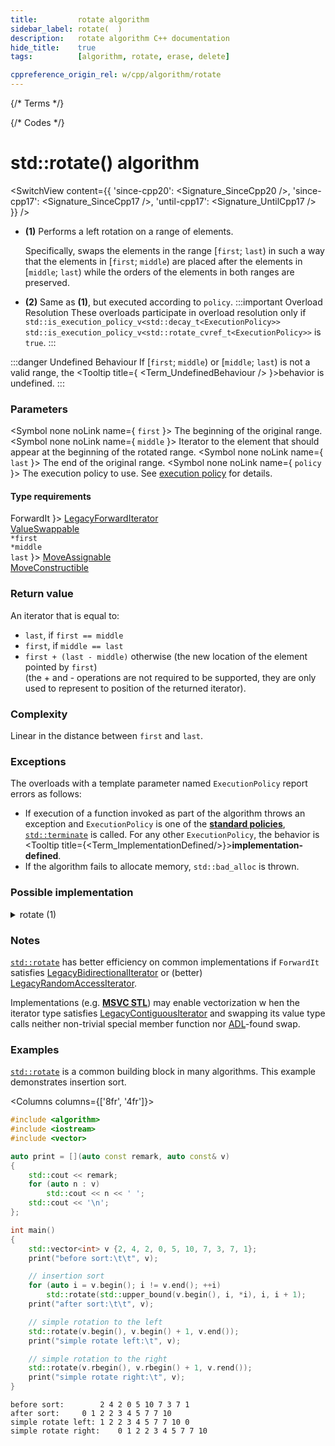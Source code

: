 ```yaml
---
title:         rotate algorithm
sidebar_label: rotate(  )
description:   rotate algorithm C++ documentation
hide_title:    true
tags:          [algorithm, rotate, erase, delete]

cppreference_origin_rel: w/cpp/algorithm/rotate
---
```



{/* Terms */}


{/* Codes */}


# std::rotate() algorithm

<SwitchView content={{
  'since-cpp20': <Signature_SinceCpp20 />,
  'since-cpp17': <Signature_SinceCpp17 />,
  'until-cpp17': <Signature_UntilCpp17 />
}} />


- **(1)** Performs a left rotation on a range of elements.

  Specifically, swaps the elements in the range [`first`; `last`) in such a way that the elements in [`first`; `middle`) are placed after the elements in [`middle`; `last`) while the orders of the elements in both ranges are preserved.

- **(2)** Same as **(1)**, but executed according to `policy`.
	:::important Overload Resolution
	These overloads participate in overload resolution only if
	<Until v='cpp20'> <code>std::is_execution_policy_v&lt;std::decay_t&lt;ExecutionPolicy&gt;&gt;</code> </Until> <Since v='cpp20'> <code>std::is_execution_policy_v&lt;std::rotate_cvref_t&lt;ExecutionPolicy&gt;&gt;</code> </Since> is <code>true</code>.
	:::

:::danger Undefined Behaviour
If [`first`; `middle`) or [`middle`; `last`) is not a valid range, the <Tooltip title={ <Term_UndefinedBehaviour /> }>behavior is undefined.</Tooltip>
:::

### Parameters

<SymbolTable>

  <Symbol none noLink name={ <code>first</code> }>
    The beginning of the original range.
  </Symbol>
  <Symbol none noLink name={ <code>middle</code> }>
    Iterator to the element that should appear at the beginning of the rotated range.
  </Symbol>
  <Symbol none noLink name={ <code>last</code> }>
    The end of the original range.
  </Symbol>
  <Symbol none noLink name={ <code>policy</code> }>
    The execution policy to use. See <a href="#">execution policy</a> for details.
  </Symbol>

</SymbolTable>

#### Type requirements

<SymbolTable>
  <Symbol none noLink name={ <code>ForwardIt</code> }>
    <a href="/docs/named_req/LegacyForwardIterator">LegacyForwardIterator</a> <br/>
    <a href="/docs/named_req/ValueSwappable">ValueSwappable</a> <br/>
  </Symbol>
  <Symbol none noLink name={ <><code>*first</code> <br/> <code>*middle</code> <br/> <code>last</code></> }>
    <a href="/docs/named_req/MoveAssignable">MoveAssignable</a> <br/>
    <a href="/docs/named_req/MoveConstructible">MoveConstructible</a>
  </Symbol>
</SymbolTable>

### Return value

An iterator that is equal to:

- `last`, if `first == middle`
- `first`, if `middle == last`
- `first + (last - middle)` otherwise (the new location of the element pointed by `first`)  
  (the + and - operations are not required to be supported, they are only used to represent to position of the returned iterator).

### Complexity

Linear in the distance between `first` and `last`.

### Exceptions

The overloads with a template parameter named `ExecutionPolicy` report errors as follows:
- If execution of a function invoked as part of the algorithm throws an exception and `ExecutionPolicy` is one of the [**standard policies**](#), [`std::terminate`](#) is called.
	For any other `ExecutionPolicy`, the behavior is <Tooltip title={<Term_ImplementationDefined/>}>**implementation-defined**</Tooltip>.
- If the algorithm fails to allocate memory, `std::bad_alloc` is thrown.

### Possible implementation

<details>
<summary>rotate (1)</summary>

```cpp
template<class ForwardIt>
constexpr // since C++20
ForwardIt rotate(ForwardIt first, ForwardIt middle, ForwardIt last)
{
    if (first == middle)
        return last;

    if (middle == last)
        return first;

    ForwardIt write = first;
    ForwardIt next_read = first; // read position for when "read" hits "last"

    for (ForwardIt read = middle; read != last; ++write, ++read)
    {
        if (write == next_read)
            next_read = read; // track where "first" went
        std::iter_swap(write, read);
    }

    // rotate the remaining sequence into place
    rotate(write, next_read, last);
    return write;
}
```

</details>

### Notes

[`std::rotate`](#) has better efficiency on common implementations if
`ForwardIt` satisfies [LegacyBidirectionalIterator](/docs/named_req/LegacyBidirectionalIterator) or (better) [LegacyRandomAccessIterator](/docs/named_req/LegacyRandomAccessIterator).

Implementations (e.g. [**MSVC STL**](https://github.com/microsoft/STL/blob/main/stl/src/vector_algorithms.cpp)) may enable vectorization w
hen the iterator type satisfies [LegacyContiguousIterator](/docs/named_req/LegacyContiguousIterator) and swapping its value type calls neither non-trivial special member function nor [ADL](#)-found swap.

### Examples

[`std::rotate`](#) is a common building block in many algorithms. This example demonstrates insertion sort.

<Columns columns={['8fr', '4fr']}>
<div>

```cpp title='Main.cpp' showLineNumbers
#include <algorithm>
#include <iostream>
#include <vector>

auto print = [](auto const remark, auto const& v)
{
    std::cout << remark;
    for (auto n : v)
        std::cout << n << ' ';
    std::cout << '\n';
};

int main()
{
    std::vector<int> v {2, 4, 2, 0, 5, 10, 7, 3, 7, 1};
    print("before sort:\t\t", v);

    // insertion sort
    for (auto i = v.begin(); i != v.end(); ++i)
        std::rotate(std::upper_bound(v.begin(), i, *i), i, i + 1);
    print("after sort:\t\t", v);

    // simple rotation to the left
    std::rotate(v.begin(), v.begin() + 1, v.end());
    print("simple rotate left:\t", v);

    // simple rotation to the right
    std::rotate(v.rbegin(), v.rbegin() + 1, v.rend());
    print("simple rotate right:\t", v);
}
```

</div>
<div>

```plaintext title="Output"
before sort:		2 4 2 0 5 10 7 3 7 1
after sort:		0 1 2 2 3 4 5 7 7 10
simple rotate left:	1 2 2 3 4 5 7 7 10 0
simple rotate right:	0 1 2 2 3 4 5 7 7 10
```

</div>
</Columns>
